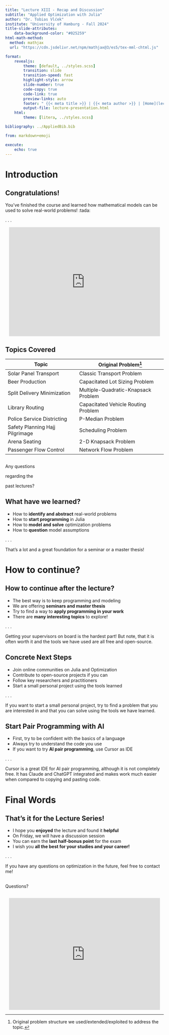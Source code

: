 ```yaml
---
title: "Lecture XIII - Recap and Discussion"
subtitle: "Applied Optimization with Julia"
author: "Dr. Tobias Vlćek"
institute: "University of Hamburg - Fall 2024"
title-slide-attributes:
    data-background-color: "#025259"
html-math-method:
  method: mathjax
  url: "https://cdn.jsdelivr.net/npm/mathjax@3/es5/tex-mml-chtml.js"

format:
    revealjs:
        theme: [default, ../styles.scss]
        transition: slide
        transition-speed: fast
        highlight-style: arrow
        slide-number: true
        code-copy: true
        code-link: true
        preview-links: auto
        footer: " {{< meta title >}} | {{< meta author >}} | [Home](lecture-recap.qmd)"
        output-file: lecture-presentation.html
    html:
        theme: [litera, ../styles.scss]

bibliography: ../AppliedBib.bib

from: markdown+emoji

execute:
    echo: true
---
```


# [Introduction]{.flow} {.title}

## Congratulations!

You've finished the course and learned how mathematical models can be used to solve real-world problems! :tada:

. . .

<center>
<iframe src="https://giphy.com/embed/xT9C25UNTwfZuk85WP" width="480" height="346" style="" frameBorder="0" class="giphy-embed" allowFullScreen></iframe>
</center>

## Topics Covered {.smaller}

| Topic | Original Problem[^orginal]|
|---------|------|
| Solar Panel Transport | Classic Transport Problem |
| Beer Production | Capacitated Lot Sizing Problem |
| Split Delivery Minimization | Multiple-Quadratic-Knapsack Problem |
| Library Routing | Capacitated Vehicle Routing Problem |
| Police Service Districting | P-Median Problem|
| Safety Planning Hajj Pilgrimage | Scheduling Problem |
| Arena Seating | 2-D Knapsack Problem |
| Passenger Flow Control | Network Flow Problem |

[^orginal]: Original problem structure we [used/extended/exploited]{.highlight} to address the topic.

## {.loud-slide}
::: {.r-fit-text}
Any questions

regarding the 

past lectures?
:::

::: {.footer}
:::


## What have we learned?

- How to **identify and abstract** real-world problems
- How to **start programming** in Julia
- How to **model and solve** optimization problems
- How to **question** model assumptions

. . .

:::{.callout-tip}
That's a lot and a great foundation for a seminar or a master thesis!
:::

# [How to continue?]{.flow} {.title}

## How to continue after the lecture?

- The best way is to [keep programming and modeling]{.highlight} 
- We are offering **seminars and master thesis**
- Try to find a way to **apply programming in your work**
- There are **many interesting topics** to explore!

. . .

:::{.callout-tip}
Getting your supervisors on board is the hardest part! But note, that it is often worth it and the tools we have used are all free and open-source.
:::

## Concrete Next Steps

- Join online communities on Julia and Optimization
- Contribute to open-source projects if you can
- Follow key researchers and practitioners
- Start a small personal project using the tools learned

. . .

:::{.callout-tip}
If you want to start a small personal project, try to find a problem that you are interested in and that you can solve using the tools we have learned.
:::

## Start Pair Programming with AI

- First, try to [be confident with the basics]{.highlight} of a language
- Always try to [understand the code you use]{.highlight}
- If you want to try **AI pair programming**, use Cursor as IDE

. . .

:::{.callout-tip}
Cursor is a great IDE for AI pair programming, although it is not completely free. It has Claude and ChatGPT integrated and makes work much easier when compared to copying and pasting code.
:::

# [Final Words]{.flow} {.title}

## That's it for the Lecture Series!

- I hope you **enjoyed** the lecture and found it **helpful**
- On Friday, we will have a [discussion session]{.highlight}
- You can earn the **last half-bonus point** for the exam
- I wish you **all the best for your studies and your career!**

. . .

:::{.callout-note}
If you have any questions on optimization in the future, feel free to contact me!
:::

## {.loud-slide}
::: {.r-fit-text}
Questions?
:::

## {background-color="#000000"}

<center>
<iframe src="https://giphy.com/embed/YVg3fCdaBpLEc" width="480" height="355" style="" frameBorder="0" class="giphy-embed" allowFullScreen></iframe>
</center>

